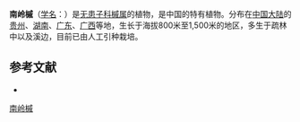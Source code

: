 {{Speciesbox
| name = 南岭槭
| status = 
| status_system = 
| image =
| genus = Acer
| species = metcalfii
| authority = Rehd.
}}

'''南岭槭'''（[[学名|学名]]：{{lang|la|''Acer metcalfii''}}）是[[无患子科|无患子科]][[槭属|槭属]]的植物，是中国的特有植物。分布在[[中国大陆|中国大陆]]的[[贵州|贵州]]、[[湖南|湖南]]、[[广东|广东]]、[[广西|广西]]等地，生长于海拔800米至1,500米的地区，多生于疏林中以及溪边，目前已由人工引种栽培。

== 参考文献 ==
<div class="references-small">
* {{cite web| url =http://www.bioinfo.cn/db05/KmzwSpecies.php?action=view&id=739| title =南岭槭| work =《中国高等植物数据库全库》| publisher =中国科学院微生物研究所| author =昆明植物研究所| accessdate =2009-02-21| deadurl =yes| archiveurl =https://web.archive.org/web/20160305014136/http://www.bioinfo.cn/db05/KmzwSpecies.php?action=view&id=739| archivedate =2016-03-05}}
</div>
{{Taxonbar|from=Q6850281}}

[[Category:枫属|南岭槭]]


{{植物小作品}}